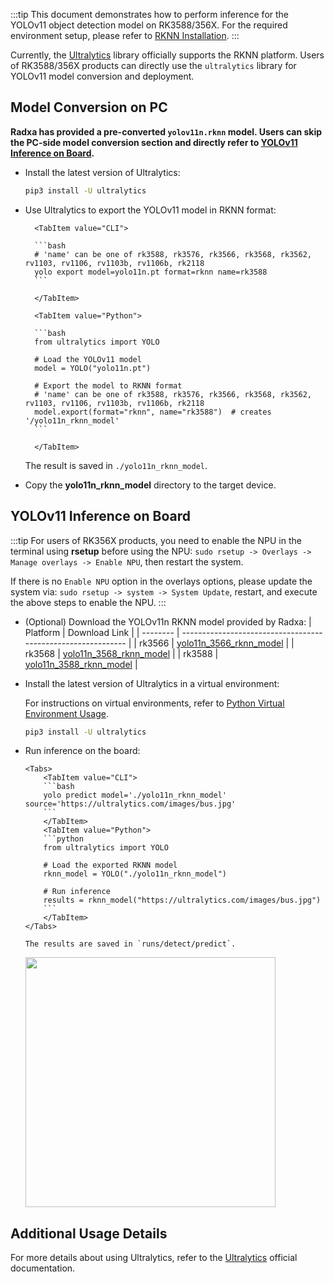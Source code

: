 :::tip
This document demonstrates how to perform inference for the YOLOv11 object detection model on RK3588/356X. For the required environment setup, please refer to [RKNN Installation](./rknn_install).
:::

Currently, the [Ultralytics](https://docs.ultralytics.com/integrations/rockchip-rknn/) library officially supports the RKNN platform. Users of RK3588/356X products can directly use the `ultralytics` library for YOLOv11 model conversion and deployment.

## Model Conversion on PC

**Radxa has provided a pre-converted `yolov11n.rknn` model. Users can skip the PC-side model conversion section and directly refer to [YOLOv11 Inference on Board](#yolov11-inference-on-board).**

- Install the latest version of Ultralytics:
  ```bash
  pip3 install -U ultralytics
  ```
- Use Ultralytics to export the YOLOv11 model in RKNN format:

    <Tabs>

        <TabItem value="CLI">

        ```bash
        # 'name' can be one of rk3588, rk3576, rk3566, rk3568, rk3562, rv1103, rv1106, rv1103b, rv1106b, rk2118
        yolo export model=yolo11n.pt format=rknn name=rk3588
        ```

        </TabItem>

        <TabItem value="Python">

        ```bash
        from ultralytics import YOLO

        # Load the YOLOv11 model
        model = YOLO("yolo11n.pt")

        # Export the model to RKNN format
        # 'name' can be one of rk3588, rk3576, rk3566, rk3568, rk3562, rv1103, rv1106, rv1103b, rv1106b, rk2118
        model.export(format="rknn", name="rk3588")  # creates '/yolo11n_rknn_model'
        ```

        </TabItem>

    </Tabs>

  The result is saved in `./yolo11n_rknn_model`.

- Copy the **yolo11n_rknn_model** directory to the target device.

## YOLOv11 Inference on Board

:::tip
For users of RK356X products, you need to enable the NPU in the terminal using **rsetup** before using the NPU: `sudo rsetup -> Overlays -> Manage overlays -> Enable NPU`, then restart the system.

If there is no `Enable NPU` option in the overlays options, please update the system via: `sudo rsetup -> system -> System Update`, restart, and execute the above steps to enable the NPU.
:::

- (Optional) Download the YOLOv11n RKNN model provided by Radxa:
  | Platform | Download Link |
  | -------- | ------------------------------------------------------------ |
  | rk3566 | [yolo11n_3566_rknn_model](https://github.com/zifeng-radxa/rknn_model_zoo/releases/download/yolov11/yolo11n_3566_rknn_model.zip) |
  | rk3568 | [yolo11n_3568_rknn_model](https://github.com/zifeng-radxa/rknn_model_zoo/releases/download/yolov11/yolo11n_3568_rknn_model.zip) |
  | rk3588 | [yolo11n_3588_rknn_model](https://github.com/zifeng-radxa/rknn_model_zoo/releases/download/yolov11/yolo11n_3588_rknn_model.zip) |

- Install the latest version of Ultralytics in a virtual environment:

  For instructions on virtual environments, refer to [Python Virtual Environment Usage](venv_usage).

  ```bash
  pip3 install -U ultralytics
  ```

- Run inference on the board:

      <Tabs>
          <TabItem value="CLI">
          ```bash
          yolo predict model='./yolo11n_rknn_model' source='https://ultralytics.com/images/bus.jpg'
          ```
          </TabItem>
          <TabItem value="Python">
          ```python
          from ultralytics import YOLO

          # Load the exported RKNN model
          rknn_model = YOLO("./yolo11n_rknn_model")

          # Run inference
          results = rknn_model("https://ultralytics.com/images/bus.jpg")
          ```
          </TabItem>
      </Tabs>

      The results are saved in `runs/detect/predict`.

  <img width="400" src="../../../img/general-tutorial/rknn/yolov11.webp" />

## Additional Usage Details

For more details about using Ultralytics, refer to the [Ultralytics](https://docs.ultralytics.com/) official documentation.
